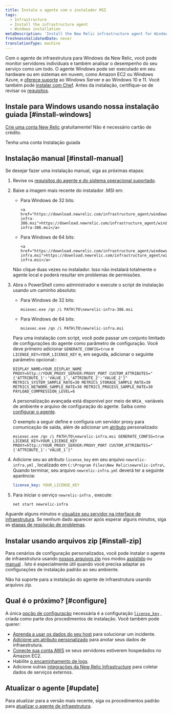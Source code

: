 ```yaml
---
title: Instale o agente com o instalador MSI
tags:
  - Infrastructure
  - Install the infrastructure agent
  - Windows installation
metaDescription: 'Install the New Relic infrastructure agent for Windows with a simple headless MSI, and do basic configuration.'
freshnessValidatedDate: never
translationType: machine
---
```


Com o agente de infraestrutura para Windows da New Relic, você pode monitor servidores individuais e também analisar o desempenho do seu serviço como um todo. O agente Windows pode ser executado em seu hardware ou em sistemas em nuvem, como Amazon EC2 ou Windows Azure, e [oferece suporte](/docs/infrastructure/install-infrastructure-agent/get-started/requirements-infrastructure-agent) ao Windows Server e ao Windows 10 e 11. Você também pode [instalar com Chef](/docs/infrastructure/new-relic-infrastructure/config-management-tools/configure-new-relic-infrastructure-using-chef). Antes da instalação, certifique-se de revisar os [requisitos](/docs/infrastructure/new-relic-infrastructure/getting-started/compatibility-requirements-new-relic-infrastructurets).

## Instale para Windows usando nossa instalação guiada [#install-windows]

[Crie uma conta New Relic](https://newrelic.com/signup) gratuitamente! Não é necessário cartão de crédito.

<ButtonGroup>
  <ButtonLink role="button" to="https://newrelic.com/signup" variant="primary">
    Tenha uma conta
  </ButtonLink>

  <ButtonLink role="button" to="https://one.newrelic.com/marketplace/install-data-source?state=fbe85f19-a04c-7a2b-0765-3a96ab418be6" variant="primary">
    Instalação guiada
  </ButtonLink>
</ButtonGroup>

## Instalação manual [#install-manual]

Se desejar fazer uma instalação manual, siga as próximas etapas:

1. Revise os [requisitos do agente e do sistema operacional suportado](/docs/infrastructure/new-relic-infrastructure/getting-started/compatibility-requirements-new-relic-infrastructure).

2. Baixe a imagem mais recente do instalador .MSI em:

   * Para Windows de 32 bits:

     ```
     <a href="https://download.newrelic.com/infrastructure_agent/windows/386/newrelic-infra-386.msi">https://download.newrelic.com/infrastructure_agent/windows/386/newrelic-infra-386.msi</a>​
     ```

   * Para Windows de 64 bits:

     ```
     <a href="https://download.newrelic.com/infrastructure_agent/windows/newrelic-infra.msi">https://download.newrelic.com/infrastructure_agent/windows/newrelic-infra.msi</a>
     ```

   <Callout variant="important">
     Não clique duas vezes no instalador. Isso não instalará totalmente o agente local e poderá resultar em problemas de permissões.
   </Callout>

3. Abra o PowerShell como administrador e execute o script de instalação usando um caminho absoluto:

   * Para Windows de 32 bits:

     ```shell
     msiexec.exe /qn /i PATH\TO\newrelic-infra-386.msi
     ```

   * Para Windows de 64 bits:

     ```shell
     msiexec.exe /qn /i PATH\TO\newrelic-infra.msi
     ```

   Para uma instalação com script, você pode passar um conjunto limitado de configurações do agente como parâmetro de configuração. Você deve primeiro adicionar `GENERATE_CONFIG=true` e `LICENSE_KEY=YOUR_LICENSE_KEY` e, em seguida, adicionar o seguinte parâmetro opcional::

   ```shell
   DISPLAY_NAME=YOUR_DISPLAY_NAME PROXY=http://YOUR_PROXY_SERVER:PROXY_PORT CUSTOM_ATTRIBUTES="{'ATTRIBUTE_1':'VALUE_1','ATTRIBUTE_2':'VALUE_2'}" METRICS_SYSTEM_SAMPLE_RATE=30 METRICS_STORAGE_SAMPLE_RATE=30 METRICS_NETWORK_SAMPLE_RATE=30 METRICS_PROCESS_SAMPLE_RATE=30 PAYLOAD_COMPRESSION_LEVEL=6
   ```

   A personalização avançada está disponível por meio de `NRIA_` variáveis de ambiente e arquivo de configuração do agente. Saiba como [configurar o agente](/docs/infrastructure/install-infrastructure-agent/configuration/configure-infrastructure-agent/).

   O exemplo a seguir define <InlinePopover type="licenseKey" />e configura um servidor proxy para comunicação de saída, além de adicionar um [atributo](/docs/using-new-relic/welcome-new-relic/get-started/glossary#attribute) personalizado:

   ```shell
   msiexec.exe /qn /i PATH\TO\newrelic-infra.msi GENERATE_CONFIG=true LICENSE_KEY=YOUR_LICENSE_KEY PROXY=http://YOUR_PROXY_SERVER:PROXY_PORT CUSTOM_ATTRIBUTES="{'ATTRIBUTE_1':'VALUE_1'}"
   ```

4. Adicione seu <InlinePopover type="licenseKey" />ao atributo `license_key` em seu arquivo `newrelic-infra.yml` , localizado em `C:\Program Files\New Relic\newrelic-infra\`. Quando terminar, seu arquivo `newrelic-infra.yml` deverá ter a seguinte aparência:

   ```yml
   license_key: YOUR_LICENSE_KEY
   ```

5. Para iniciar o serviço `newrelic-infra` , execute:

   ```shell
   net start newrelic-infra
   ```

Aguarde alguns minutos e [visualize seu servidor na interface de infraestrutura](/docs/infrastructure/infrastructure-ui-pages/infra-ui-overview). Se nenhum dado aparecer após esperar alguns minutos, siga as [etapas de resolução de problemas](/docs/infrastructure/new-relic-infrastructure/troubleshooting/no-data-appears-infrastructure).

## Instalar usando arquivos zip [#install-zip]

Para cenários de configuração personalizados, você pode instalar o agente de infraestrutura usando [nossos arquivos zip](https://download.newrelic.com/infrastructure_agent/binaries/windows/) nos modos [assistido](/docs/infrastructure/install-configure-infrastructure/windows-installation/assisted-install-infrastructure-windows) ou [manual](/docs/infrastructure/install-configure-infrastructure/windows-installation/manual-install-infrastructure-windows) . Isto é especialmente útil quando você precisa adaptar as configurações de instalação padrão ao seu ambiente.

<Callout variant="caution">
  Não há suporte para a instalação do agente de infraestrutura usando arquivos zip.
</Callout>

<InstallFeedback />

## Qual é o próximo? [#configure]

A única [opção de configuração](/docs/infrastructure/install-configure-infrastructure/configuration/configure-infrastructure-agent) necessária é a configuração [`license_key`](/docs/Infrastructure-configure-your-agent#conf-license_key) , criada como parte dos procedimentos de instalação. Você também pode querer:

* [Aprenda a usar os dados do seu host](/docs/tutorial-troubleshoot-infra-hosts/diagnose-app-infra-data) para solucionar um incidente.
* [Adicione um atributo personalizado](/docs/Infrastructure-configure-your-agent#conf-custom_attributes) para anotar seus dados de infraestrutura.
* [Conecte sua conta AWS](/docs/infrastructure-amazon-aws-ec2-integration#connect) se seus servidores estiverem hospedados no Amazon EC2.
* Habilite [o encaminhamento de logs](/docs/logs/enable-new-relic-logs/1-enable-logs/forward-your-logs-using-new-relic-infrastructure-agent).
* Adicione outras [integrações da New Relic Infrastructure](/docs/infrastructure/introduction-infra-monitoring) para coletar dados de serviços externos.

## Atualizar o agente [#update]

Para atualizar para a versão mais recente, siga os procedimentos padrão para [atualizar o agente de infraestrutura](/docs/infrastructure/new-relic-infrastructure/installation/update-infrastructure-agent).